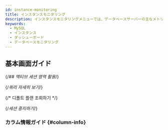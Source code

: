 ```yaml
---
id: instance-monitoring
title: インスタンスモニタリング
description: インスタンスモニタリングメニューでは、データベースサーバーの主なメトリクスに関する詳細情報をリアルタイムに確認できます。
keywords:
  - MySQL
  - インスタンス
  - ダッシューボード
  - データベースモニタリング
---
```



<Dbinstancemonitoringdesc />

## 基本画面ガイド

<ProdImg img='db-instance-monitoring.png' desc='インスタンスモニタリング' />


<Dbv2instancemonitoringselect />


<Dbv2instancemonitoringwidget />


<Dbv2instancemonitoringactivesessiondesc />


<Dbdashboardactivesessiondesc />


<Dbdashboardlocktreedesc />


<Dbdashboradprocessinfodesc />


<Dbv2instancemonitoringactivesessionnote />


<Dbv2instancemonitoringselectmetrics />


<Dbv2instancemonitoringaddmetrics />


<Dbv2instancemonitoringchangemerics />


<Dbv2instancemonitoringdeletemetrics />


<Dbdashboradeditwidget />


<CustomWidget />


<Apmdashboardwidgetoptions />


<Dbv2instancemonitoringpreset />

{/*## 액티브 세션 영역 활용*/}

<Dbusingareaactivesession />


<Dbinstance2sqlstatic />

{/*쿼리 자세히 보기*/}

<Dbquerydetails level={3} />

{/* 디폴트 플랜 조회하기 */}


<CheckDefaultPlan level={4} />


<Linkedprojects />

{/*세션 중지하기*/}

<Dbv2instancemonitoringkiilsession />


<Dbfoldingactivesessiontable />


<Dbv2dataeditcolumn level={3} />


<Dbtabledatafiltering level={3} />

### カラム情報ガイド {#column-info}


<Mysqlcolumn />

